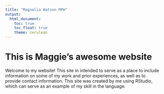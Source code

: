 ```yaml
---
title: "Magnolia Watson MPH"
output: 
  html_document:
    toc: true
    toc_float: true
    theme: cerulean
---
```


# This is Maggie's awesome website

Welcome to my website! This site in intended to serve as a place to include information on some of my work and prior experiences, as well as to provide contact information. This site was created by me using RStudio, which can serve as an example of my skill in the language.
